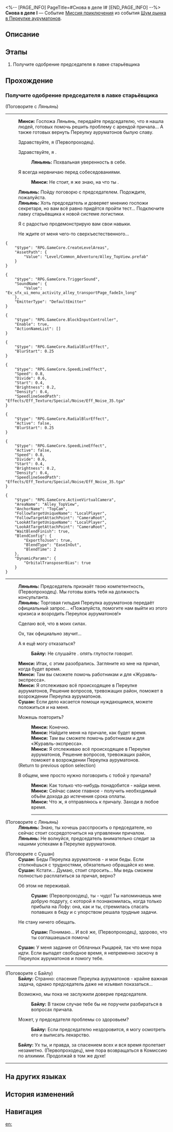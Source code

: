 <%-- [PAGE_INFO]
PageTitle=#Снова в деле I#
[END_PAGE_INFO] --%>
{{Дополнить|Диалоги.}}
{{Миссия Инфобокс
|id              = 8003213
|Название        = 
|Изображение     = Миссия Снова в деле I.png
|Тип             = Миссия приключения
|Событие         = Шум рынка в Переулке ауруматонов
|Глава           = Шум рынка в Переулке ауруматонов
|Условия         = Завершена [[Миссия приключения]] «[[Снова в деле I]]»
|Персонажи       = Байлу; Ляньянь; Минси; Первопроходец; Сушан
|СтартЛокация    = [[Лофу Сяньчжоу]] — [[Переулок ауруматонов]]
|Мир             = Лофу Сяньчжоу
|Предыдущая      = 
|Следующая       = Управление причалом I
|Награды         = Опыт Освоения*200; Звёздный нефрит*40; Путеводитель путешественника*5; Утраченный кристалл*5; Кредиты*45 000
}}
'''Снова в деле I''' — Событие [[Миссия приключения]] из события [[Шум рынка в Переулке ауруматонов]].

==Описание==
{{Описание|<!--официальное описание из Перекрёстка судеб-->}}

==Этапы==
# Получите одобрение председателя в лавке старьёвщика

==Прохождение==
{{Дополнить}}

===Получите одобрение председателя в лавке старьёвщика===
{{Описание миссии|тип=Миссия приключения|локация=Переулок ауруматонов|Приняв приглашение Минси, вы теперь должны просто получить официальное подтверждение от торговой гильдии. Вы будете выступать в качестве бизнес-консультанта Переулка ауруматонов.<br />Отправляйтесь в лавку старьёвщика и поговорите с председателем... Подождите, почему именно туда?}}
{{Диалог Начало}}

;(Поговорите с Ляньянь)
----
:'''Минси:''' Госпожа Ляньянь, передайте председателю, что я нашла людей, готовых помочь решить проблему с арендой причала... А также готовых вернуть Переулку ауруматонов былую славу.
:{{Диалог|Стрелка}} Здравствуйте, я (Первопроходец).
:{{Диалог|Стрелка}} Здравствуйте, я {{MC|м=тот самый герой|ж=та самая героиня}}.
::<!--0.8-second delay-->
::'''Ляньянь:''' Похвальная уверенность в себе.
:{{Диалог|Стрелка}} Я всегда нервничаю перед собеседованиями.
::<!--0.8-second delay-->
::'''Минси:''' Не стоит, я же знаю, на что ты {{MC|ж=способна|м=способен}}.
:'''Ляньянь:''' Пойду поговорю с председателем. Подождите, пожалуйста.
:{{Black Screen|Ляньянь подошла к дверному проёму магазина и тихо передала что-то внутрь. Никто не слышал, что она сообщила председателю.}}
:'''Ляньянь:''' Хоть председатель и доверяет мнению госпожи секретаря, но вам всё равно придётся пройти тест... Подключите лавку старьёвщика к новой системе логистики.
:{{Диалог|Стрелка}} Я с радостью продемонстрирую вам свои навыки.
:{{Диалог|Стрелка}} Не ждите от меня чего-то сверхъестественного...
:<!--0.8-second delay-->
:{{Black Screen|undefined}}
<pre>{
	"$type": "RPG.GameCore.CreateLevelAreas",
	"AssetPath": {
		"Value": "Level/Common_Adventure/Alley_TopView.prefab"
	}
}</pre>
<pre>{
	"$type": "RPG.GameCore.TriggerSound",
	"SoundName": {
		"Value": "Ev_sfx_ui_menu_activity_alley_transportPage_fadeIn_long"
	},
	"EmitterType": "DefaultEmitter"
}</pre>
<pre>{
	"$type": "RPG.GameCore.BlockInputController",
	"Enable": true,
	"ActionNameList": []
}</pre>
<pre>{
	"$type": "RPG.GameCore.RadialBlurEffect",
	"BlurStart": 0.25
}</pre>
<pre>{
	"$type": "RPG.GameCore.SpeedLineEffect",
	"Speed": 0.8,
	"Divide": 0.6,
	"Start": 0.4,
	"Brightness": 0.2,
	"Density": 0.4,
	"SpeedlineSeedPath": "Effects/Eff_Texture/Special/Noise/Eff_Noise_35.tga"
}</pre>
<pre>{
	"$type": "RPG.GameCore.RadialBlurEffect",
	"Active": false,
	"BlurStart": 0.25
}</pre>
<pre>{
	"$type": "RPG.GameCore.SpeedLineEffect",
	"Active": false,
	"Speed": 0.8,
	"Divide": 0.6,
	"Start": 0.4,
	"Brightness": 0.2,
	"Density": 0.4,
	"SpeedlineSeedPath": "Effects/Eff_Texture/Special/Noise/Eff_Noise_35.tga"
}</pre>
<pre>{
	"$type": "RPG.GameCore.ActiveVirtualCamera",
	"AreaName": "Alley_TopView",
	"AnchorName": "TopCam",
	"FollowTargetUniqueName": "LocalPlayer",
	"FollowTargetAttachPoint": "CameraRoot",
	"LookAtTargetUniqueName": "LocalPlayer",
	"LookAtTargetAttachPoint": "CameraRoot",
	"WaitBlendFinish": true,
	"BlendConfig": {
		"ExportToJson": true,
		"BlendType": "EaseInOut",
		"BlendTime": 2
	},
	"DynamicParams": {
		"OrbitalTransposerBias": true
	}
}</pre>
----
:'''Ляньянь:''' Председатель признаёт твою компетентность, (Первопроходец). Мы готовы взять тебя на должность консультанта.
:'''Ляньянь:''' Торговая гильдия Переулка ауруматонов передаёт официальный запрос... «Пожалуйста, помогите нам выйти из этого кризиса и возродить Переулок ауруматонов!»
:{{Диалог|Стрелка}} Сделаю всё, что в моих силах.
::<!--0.8-second delay-->
::<!--0.5-second delay-->
:{{Диалог|Стрелка}} Ох, так официально звучит...
::<!--0.8-second delay-->
::<!--0.5-second delay-->
:{{Диалог|Стрелка}} А я ещё могу отказаться?
::<!--0.8-second delay-->
::'''Байлу:''' Не слушайте {{MC|м=его|ж=её}}. {{MC|м=Он|ж=Она}} опять глупости говорит.
:'''Минси:''' Итак, с этим разобрались. Загляните ко мне на причал, когда будет время.
:'''Минси:''' Там вы сможете помочь работникам {{Цвет|Ключевой|nobold=1|с погрузкой товаров}} и {{Цвет|Ключевой|nobold=1|спланировать маршрут}} для «Журавль-экспресса».
:'''Минси:''' Я отслеживаю всё происходящее в Переулке ауруматонов, {{Цвет|Ключевой|nobold=1|включая слухи и самые свежие сплетни.}} Решение вопросов, тревожащих район, поможет в возрождении Переулка ауруматонов.
:'''Сушан:''' Если дело касается помощи нуждающимся, можете положиться и на меня.
:{{Диалог|Разговор}} Можешь повторить?
::'''Минси:''' Конечно.
::'''Минси:''' Найдите меня на причале, как будет время.
::'''Минси:''' Там вы сможете помочь работникам {{Цвет|Ключевой|nobold=1|с погрузкой товаров}} и {{Цвет|Ключевой|nobold=1|спланировать маршрут}} для «Журавль-экспресса».
::'''Минси:''' Я отслеживаю всё происходящее в Переулке ауруматонов, {{Цвет|Ключевой|nobold=1|включая слухи и самые свежие сплетни.}} Решение вопросов, тревожащих район, поможет в возрождении Переулка ауруматонов.
:;(Return to previous option selection)
:{{Диалог|Стрелка}} В общем, мне просто нужно поговорить с тобой у причала?
::<!--0.8-second delay-->
::'''Минси:''' Как только что-нибудь понадобится - найди меня.
::'''Минси:''' Сейчас самое главное - получить необходимый объём дохода до истечения срока оплаты.
::'''Минси:''' Что ж, я отправляюсь к причалу. Заходи в любое время.
::----

;(Поговорите с Ляньянь)
:'''Ляньянь:''' Знаю, ты хочешь расспросить о председателе, но сейчас стоит сосредоточиться на управлении причалом.
:'''Ляньянь:''' Не волнуйся, председатель внимательно следит за нашими успехами в Переулке ауруматонов.

;(Поговорите с Сушан)
:'''Сушан:''' Беды Переулка ауруматонов - и мои беды. Если столкнёшься с трудностями, обязательно обращайся ко мне.
:'''Сушан:''' Кстати... Думаю, стоит спросить... Мы ведь сможем полностью расплатиться за причал, верно?
:{{Диалог|Стрелка}} Об этом не переживай.
::'''Сушан:''' (Первопроходец), ты - чудо! Ты напоминаешь мне добрую подругу, с которой я познакомилась, когда только прибыла на Лофу: она, как и ты, стремилась спасать попавших в беду и с упорством решала трудные задачи.
:{{Диалог|Стрелка}} Не стану ничего обещать.
::'''Сушан:''' Понимаю... И всё же, (Первопроходец), здорово, что ты соглашаешься помочь!
:'''Сушан:''' У меня задание от Облачных Рыцарей, так что мне пора идти. Если выпадет свободное время, я непременно заскочу в Переулок ауруматонов и помогу тебе.
----

;(Поговорите с Байлу)
:'''Байлу:''' Странно: спасение Переулка ауруматонов - крайне важная задача, однако председатель даже не изъявил показаться...
:{{Диалог|Стрелка}} Возможно, мы пока не заслужили доверие председателя.
::'''Байлу:''' В таком случае тебе бы не поручили разбираться в вопросах причала.
:{{Диалог|Стрелка}} Может, у председателя проблемы со здоровьем?
::'''Байлу:''' Если председателю нездоровится, я могу осмотреть его и выписать лекарство.
:'''Байлу:''' Ух ты, и правда, за спасением всех и вся время пролетает незаметно. (Первопроходец), мне пора возвращаться в Комиссию по алхимии. Продолжай в том же духе!
----
{{Диалог Конец}}

==На других языках==
{{На других языках
|en   = Back in Business (I)
|zhs  = 金戺重喧•其一
|zht  = 金戺重喧•其一
|ja   = 金庭、喧騒を重ねて・その1
|ko   = 다시 부흥하는 금빛•1
|es   = De nuevo en activo&nbsp;I
|fr   = Les affaires reprennent (I)
|ru   = Снова в деле I
|th   = คืนสู่ความรุ่งเรือง 1
|vi   = Huyên Náo Trở Lại 1
|de   = Wieder im Geschäft 1
|id   = Hiruk Pikuk yang Kembali Bergaung 1
|pt   = De Volta aos Negócios (I)
}}

==История изменений==
{{История изменений|3.5}}

==Навигация==
{{Миссия приключения Навбокс|Глава }}

[[en:]]

